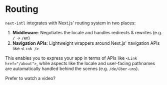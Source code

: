 
# Routing

`next-intl` integrates with Next.js' routing system in two places:

1. **Middleware**: Negotiates the locale and handles redirects & rewrites (e.g. `/` → `/en`)
2. **Navigation APIs**: Lightweight wrappers around Next.js' navigation APIs like `<Link />`

This enables you to express your app in terms of APIs like `<Link href="/about">`, while aspects like the locale and user-facing pathnames are automatically handled behind the scenes (e.g. `/de/über-uns`).

<Cards className="mt-8 max-w-[300px]">
  <Card title="Set up routing" href="/docs/routing/setup" />
  <Card title="Configuration" href="/docs/routing/configuration" />
  <Card title="Middleware" href="/docs/routing/middleware" />
  <Card title="Navigation APIs" href="/docs/routing/navigation" />
</Cards>

Prefer to watch a video?

<CourseVideoBanner
  className="mt-2"
  href="https://learn.next-intl.dev/chapters/06-routing/01-setup"
  title="Locale-based routing"
/>
